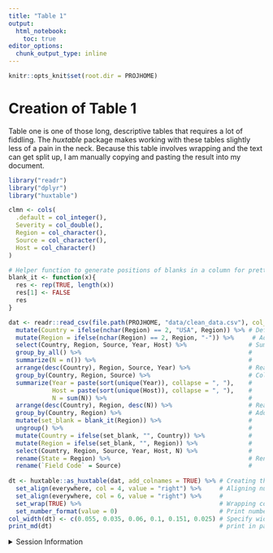 ```yaml
---
title: "Table 1"
output: 
  html_notebook:
    toc: true
editor_options: 
  chunk_output_type: inline
---
```


```r
knitr::opts_knit$set(root.dir = PROJHOME)
```
# Creation of Table 1

Table one is one of those long, descriptive tables that requires a lot of
fiddling. The *huxtable* package makes working with these tables slightly less
of a pain in the neck. Because this table involves wrapping and the text
can get split up, I am manually copying and pasting the result into my document.

```r
library("readr")
library("dplyr")
library("huxtable")
```



```r
clmn <- cols(
  .default = col_integer(),
  Severity = col_double(),
  Region = col_character(),
  Source = col_character(),
  Host = col_character()
)

# Helper function to generate positions of blanks in a column for pretty printing
blank_it <- function(x){
  res <- rep(TRUE, length(x))
  res[1] <- FALSE
  res
}

dat <- readr::read_csv(file.path(PROJHOME, "data/clean_data.csv"), col_types = clmn) %>%
  mutate(Country = ifelse(nchar(Region) == 2, "USA", Region)) %>% # Defining country column
  mutate(Region = ifelse(nchar(Region) == 2, Region, "-")) %>%     # Adding blanks for international "states"
  select(Country, Region, Source, Year, Host) %>%                 # Summarizing the number of isolates
  group_by_all() %>%                                              #
  summarize(N = n()) %>%                                          #
  arrange(desc(Country), Region, Source, Year) %>%                # Rearranging rows
  group_by(Country, Region, Source) %>%                           # Collapsing Years and Hosts
  summarize(Year = paste(sort(unique(Year)), collapse = ", "),    #
            Host = paste(sort(unique(Host)), collapse = ", "),    #
            N = sum(N)) %>%                                       #
  arrange(desc(Country), Region, desc(N)) %>%                     # Rearranging rows
  group_by(Country, Region) %>%                                   # Adding blanks in repeated Country and Region Names
  mutate(set_blank = blank_it(Region)) %>%                        #
  ungroup() %>%                                                   #
  mutate(Country = ifelse(set_blank, "", Country)) %>%            #
  mutate(Region = ifelse(set_blank, "", Region)) %>%              #
  select(Country, Region, Source, Year, Host, N) %>%              #
  rename(State = Region) %>%                                      # Renaming columns
  rename(`Field Code` = Source)                                   #
  
dt <- huxtable::as_huxtable(dat, add_colnames = TRUE) %>% # Creating the huxtable
  set_align(everywhere, col = 4, value = "right") %>%     # Aligning numeric columns to the right
  set_align(everywhere, col = 6, value = "right") %>%     # 
  set_wrap(TRUE) %>%                                      # Wrapping columns
  set_number_format(value = 0)                            # Print numbers without decimals
col_width(dt) <- c(0.055, 0.035, 0.06, 0.1, 0.151, 0.025) # Specify width for each column
print_md(dt)                                              # print in pandoc markdown format
```



<details>
<summary>Session Information</summary>

```r
options(width = 100)
devtools::session_info()
```

</details>
